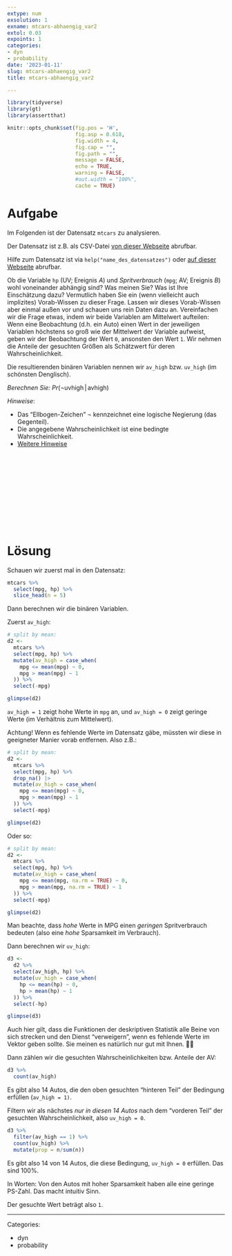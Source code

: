 ```yaml
---
extype: num
exsolution: 1
exname: mtcars-abhaengig_var2
extol: 0.03
expoints: 1
categories:
- dyn
- probability
date: '2023-01-11'
slug: mtcars-abhaengig_var2
title: mtcars-abhaengig_var2

---
```




```r
library(tidyverse)
library(gt)
library(assertthat)
```


```r
knitr::opts_chunk$set(fig.pos = 'H',
                      fig.asp = 0.618,
                      fig.width = 4,
                      fig.cap = "", 
                      fig.path = "",
                      message = FALSE,
                      echo = TRUE,
                      warning = FALSE,
                      #out.width = "100%",
                      cache = TRUE)
```





# Aufgabe


Im Folgenden ist der Datensatz `mtcars` zu analysieren.

Der Datensatz ist z.B. als CSV-Datei [von dieser Webseite](https://vincentarelbundock.github.io/Rdatasets/csv/datasetsv) abrufbar.

Hilfe zum Datensatz ist via `help("name_des_datensatzes")` oder [auf dieser Webseite](https://vincentarelbundock.github.io/Rdatasets/doc/datasets) abrufbar.






Ob die Variable `hp` (UV; Ereignis $A$) und *Spritverbrauch* (`mpg`; AV; Ereignis $B$) wohl voneinander abhängig sind? 
Was meinen Sie? Was ist Ihre Einschätzung dazu? 
Vermutlich haben Sie ein (wenn vielleicht auch implizites) Vorab-Wissen zu dieser Frage. 
Lassen wir dieses Vorab-Wissen aber einmal außen vor und schauen uns rein Daten dazu an. 
Vereinfachen wir die Frage etwas,
indem wir beide Variablen am Mittelwert aufteilen:
Wenn eine Beobachtung (d.h. ein Auto) einen Wert in der jeweiligen Variablen höchstens 
so groß wie der Mittelwert der Variable aufweist,
geben wir der Beobachtung der Wert `0`, ansonsten den Wert `1`.
Wir nehmen die Anteile der gesuchten Größen als Schätzwert für deren Wahrscheinlichkeit.

Die resultierenden binären Variablen nennen wir `av_high` bzw. `uv_high` (im schönsten Denglisch).





*Berechnen Sie:* $Pr(\neg \text{uvhigh} \, | \,  \text{avhigh})$


*Hinweise*:

- Das "Ellbogen-Zeichen" $\neg$ kennzeichnet eine logische Negierung (das Gegenteil).
- Die angegebene Wahrscheinlichkeit ist eine bedingte Wahrscheinlichkeit.
- [Weitere Hinweise](https://start-bayes.netlify.app/pruefung#bearbeitungshinweise)



</br>
</br>
</br>
</br>
</br>
</br>
</br>
</br>
</br>
</br>

# Lösung



Schauen wir zuerst mal in den Datensatz: 

```r
mtcars %>% 
  select(mpg, hp) %>% 
  slice_head(n = 5)
```


Dann berechnen wir die binären Variablen.

Zuerst `av_high`: 




```r
# split by mean:
d2 <-
  mtcars %>% 
  select(mpg, hp) %>% 
  mutate(av_high = case_when(
    mpg <= mean(mpg) ~ 0,
    mpg > mean(mpg) ~ 1
  )) %>% 
  select(-mpg) 

glimpse(d2)
```
`av_high = 1` zeigt hohe Werte in `mpg` an, und `av_high = 0` zeigt geringe Werte (im Verhältnis zum Mittelwert).


Achtung! Wenn es fehlende Werte im Datensatz gäbe, müssten wir diese in geeigneter Manier vorab entfernen. Also z.B.:



```r
# split by mean:
d2 <-
  mtcars %>% 
  select(mpg, hp) %>% 
  drop_na() |> 
  mutate(av_high = case_when(
    mpg <= mean(mpg) ~ 0,
    mpg > mean(mpg) ~ 1
  )) %>% 
  select(-mpg) 

glimpse(d2)
```


Oder so:



```r
# split by mean:
d2 <-
  mtcars %>% 
  select(mpg, hp) %>% 
  mutate(av_high = case_when(
    mpg <= mean(mpg, na.rm = TRUE) ~ 0,
    mpg > mean(mpg, na.rm = TRUE) ~ 1
  )) %>% 
  select(-mpg) 

glimpse(d2)
```


Man beachte, dass *hohe* Werte in MPG einen *geringen* Spritverbrauch bedeuten (also eine *hohe* Sparsamkeit im Verbrauch).

Dann berechnen wir `uv_high`:

```r
d3 <-
  d2 %>% 
  select(av_high, hp) %>% 
  mutate(uv_high = case_when(
    hp <= mean(hp) ~ 0,
    hp > mean(hp) ~ 1
  )) %>% 
  select(-hp) 

glimpse(d3)
```


Auch hier gilt, dass die Funktionen der deskriptiven Statistik alle Beine von sich strecken und den Dienst "verweigern", wenn es fehlende Werte im Vektor geben sollte. Sie meinen es natürlich nur gut mit Ihnen. 🤷‍♂️ 

Dann zählen wir die gesuchten Wahrscheinlichkeiten bzw. Anteile der AV:
```r
d3 %>% 
  count(av_high)
```

Es gibt also 14 Autos, die den oben gesuchten "hinteren Teil"
der Bedingung erfüllen (`av_high = 1)`.

Filtern wir als nächstes *nur in diesen 14 Autos* nach dem "vorderen Teil" der gesuchten Wahrscheinlichkeit,
also `uv_high = 0`.



```r
d3 %>% 
  filter(av_high == 1) %>% 
  count(uv_high) %>% 
  mutate(prop = n/sum(n))
```


Es gibt also 14 von 14 Autos, die diese Bedingung, `uv_high = 0` erfüllen.
Das sind 100%.

In Worten: Von den Autos mit hoher Sparsamkeit haben alle eine geringe PS-Zahl.
Das macht intuitiv Sinn.



Der gesuchte Wert beträgt also `1`. 







---

Categories: 

- dyn
- probability

